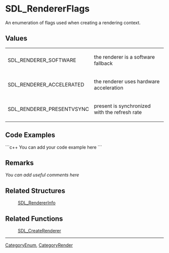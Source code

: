 <!-- pragma section-numbers off -->
<!-- pragma disable-camelcase -->

= SDL_RendererFlags =
An enumeration of flags used when creating a rendering context.


== Values ==
{|
|SDL_RENDERER_SOFTWARE
|the renderer is a software fallback
|-
|SDL_RENDERER_ACCELERATED
|the renderer uses hardware acceleration
|-
|SDL_RENDERER_PRESENTVSYNC
|present is synchronized with the refresh rate
|}

== Code Examples ==
```c++
You can add your code example here
```

== Remarks ==
''You can add useful comments here''

== Related Structures ==
:[[SDL_RendererInfo]]

== Related Functions ==
:[[SDL_CreateRenderer]]

----
[[CategoryEnum]], [[CategoryRender]]
